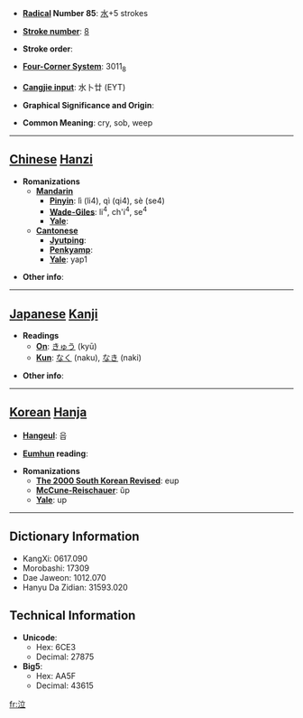 * '''[[Wiktionary:Chinese radical index| Radical]] Number 85''': [[Wiktionary:Chinese radical index 水|水]]+5 strokes

* '''[[Wiktionary:Chinese total strokes index|Stroke number]]''': [[Wiktionary:Chinese total strokes index 8|8]]

* '''Stroke order''': 

* '''[[Wiktionary:Chinese four corner index|Four-Corner System]]''': 3011<sub>8</sub>

* '''[[Wiktionary:Chinese Cangjie index|Cangjie input]]''': 水卜廿 (EYT)

* '''Graphical Significance and Origin''': 

* '''Common Meaning''': cry, sob, weep

----

== [[Chinese]] [[Hanzi]] ==

* '''Romanizations'''
** '''[[Mandarin]]'''
*** '''[[Pinyin]]''': lì (li4), qì (qi4), sè (se4)
*** '''[[Wade-Giles]]''': li<sup>4</sup>, ch'i<sup>4</sup>, se<sup>4</sup>
*** '''[[Yale]]''': 
** '''[[Cantonese]]'''
*** '''[[Jyutping]]''':
*** '''[[Penkyamp]]''': 
*** '''[[Yale]]''': yap1

* '''Other info''': 

----

== [[Japanese]] [[Kanji]] ==

* '''Readings'''
** '''[[On]]''': [[きゅう]] (kyū)
** '''[[Kun]]''': [[なく]] (naku), [[なき]] (naki)

* '''Other info''':  

----

== [[Korean]] [[Hanja]] ==

* '''[[Hangeul]]''': 읍

* '''[[Eumhun]] reading''': 

* '''Romanizations'''
** '''[[The 2000 South Korean Revised Romanization|The 2000 South Korean Revised]]''': eup
** '''[[McCune-Reischauer]]''': ŭp
** '''[[Yale]]''': up

----

== Dictionary Information ==

* KangXi: 0617.090
* Morobashi: 17309
* Dae Jaweon: 1012.070
* Hanyu Da Zidian: 31593.020

== Technical Information ==

* '''Unicode''':
** Hex: 6CE3
** Decimal: 27875
* '''Big5''':
** Hex: AA5F
** Decimal: 43615

[[fr:泣]]